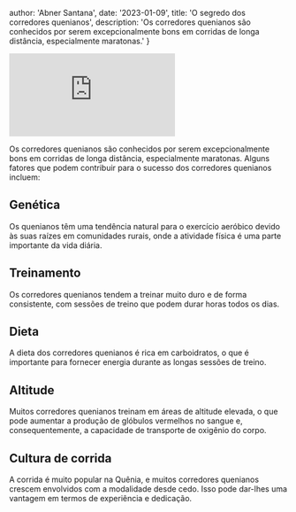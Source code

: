 
  author: 'Abner Santana',
  date: '2023-01-09',
  title: 'O segredo dos corredores quenianos',
  description:
  'Os corredores quenianos são conhecidos por serem excepcionalmente bons em corridas de longa distância, especialmente maratonas.'
}


<div class="video-container">
<iframe src="https://www.youtube.com/embed/AZVo04C0EWU" frameborder="0" allow="accelerometer; autoplay; clipboard-write; encrypted-media; gyroscope; picture-in-picture" allowfullscreen></iframe>
</div>

Os corredores quenianos são conhecidos por serem excepcionalmente bons em corridas de longa distância, especialmente maratonas. Alguns fatores que podem contribuir para o sucesso dos corredores quenianos incluem:

## Genética
Os quenianos têm uma tendência natural para o exercício aeróbico devido às suas raízes em comunidades rurais, onde a atividade física é uma parte importante da vida diária.

## Treinamento
Os corredores quenianos tendem a treinar muito duro e de forma consistente, com sessões de treino que podem durar horas todos os dias.

## Dieta
A dieta dos corredores quenianos é rica em carboidratos, o que é importante para fornecer energia durante as longas sessões de treino.

## Altitude
Muitos corredores quenianos treinam em áreas de altitude elevada, o que pode aumentar a produção de glóbulos vermelhos no sangue e, consequentemente, a capacidade de transporte de oxigênio do corpo.

## Cultura de corrida

A corrida é muito popular na Quênia, e muitos corredores quenianos crescem envolvidos com a modalidade desde cedo. Isso pode dar-lhes uma vantagem em termos de experiência e dedicação.